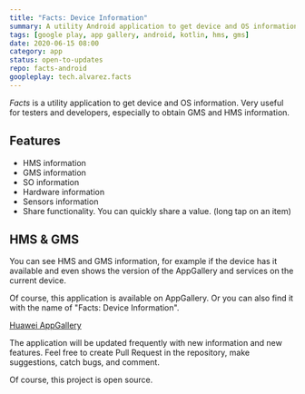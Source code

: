 ```yaml
---
title: "Facts: Device Information"
summary: A utility Android application to get device and OS information.
tags: [google play, app gallery, android, kotlin, hms, gms]
date: 2020-06-15 08:00
category: app
status: open-to-updates
repo: facts-android
goopleplay: tech.alvarez.facts
---
```


_Facts_ is a utility application to get device and OS information. Very useful for testers and developers, especially to obtain GMS and HMS information.

## Features

- HMS information
- GMS information
- SO information
- Hardware information
- Sensors information
- Share functionality. You can quickly share a value. (long tap on an item)

## HMS & GMS

You can see HMS and GMS information, for example if the device has it available and even shows the version of the AppGallery and services on the current device.

Of course, this application is available on AppGallery. Or you can also find it with the name of "Facts: Device Information".

[Huawei AppGallery](https://appgallery.cloud.huawei.com/marketshare/app/C102297755)

The application will be updated frequently with new information and new features. Feel free to create Pull Request in the repository, make suggestions, catch bugs, and comment.

Of course, this project is open source.
